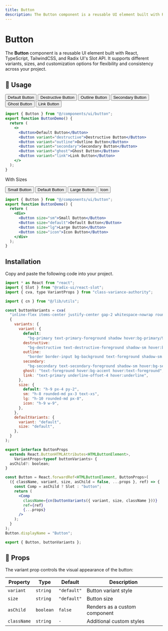 ```yaml
---
title: Button
description: The Button component is a reusable UI element built with React
---
```


# Button

The **Button** component is a reusable UI element built with React, TypeScript, TailwindCSS, and Radix UI's Slot API. It supports different variants, sizes, and customization options for flexibility and consistency across your project.

## 🚀 Usage

<ComponentPreview >

<div className="flex flex-wrap justify-center gap-2">
  <Button>Default Button</Button>
  <Button variant="destructive">Destructive Button</Button>
  <Button variant="outline">Outline Button</Button>
  <Button variant="secondary">Secondary Button</Button>
  <Button variant="ghost">Ghost Button</Button>
  <Button variant="link">Link Button</Button>
</div>

```jsx
import { Button } from "@/components/ui/button";
export function ButtonDemo() {
  return (
    <>
      <Button>Default Button</Button>
      <Button variant="destructive">Destructive Button</Button>
      <Button variant="outline">Outline Button</Button>
      <Button variant="secondary">Secondary Button</Button>
      <Button variant="ghost">Ghost Button</Button>
      <Button variant="link">Link Button</Button>
    </>
  );
}
```

</ComponentPreview>

With Sizes

<ComponentPreview previewClassName="">

<div className="flex w-full flex-wrap justify-center gap-2">
  <Button size="sm">Small Button</Button>
  <Button size="default">Default Button</Button>
  <Button size="lg">Large Button</Button>
  <Button size="icon">Icon</Button>
</div>

```jsx
import { Button } from "@/components/ui/button";
export function ButtonDemo() {
  return (
    <div>
      <Button size="sm">Small Button</Button>
      <Button size="default">Default Button</Button>
      <Button size="lg">Large Button</Button>
      <Button size="icon">Icon Button</Button>
    </div>
  );
}
```

</ComponentPreview>

## Installation

Copy and paste the following code into your project.

```jsx
import * as React from "react";
import { Slot } from "@radix-ui/react-slot";
import { cva, type VariantProps } from "class-variance-authority";

import { cn } from "@/lib/utils";

const buttonVariants = cva(
  "inline-flex items-center justify-center gap-2 whitespace-nowrap rounded-md text-sm font-medium transition-colors focus-visible:outline-none focus-visible:ring-1 focus-visible:ring-ring disabled:pointer-events-none disabled:opacity-50 [&_svg]:pointer-events-none [&_svg]:size-4 [&_svg]:shrink-0",
  {
    variants: {
      variant: {
        default:
          "bg-primary text-primary-foreground shadow hover:bg-primary/90",
        destructive:
          "bg-destructive text-destructive-foreground shadow-sm hover:bg-destructive/90",
        outline:
          "border border-input bg-background text-foreground shadow-sm hover:bg-accent hover:text-foreground",
        secondary:
          "bg-secondary text-secondary-foreground shadow-sm hover:bg-secondary/80",
        ghost: "text-foreground hover:bg-accent hover:text-foreground",
        link: "text-primary underline-offset-4 hover:underline",
      },
      size: {
        default: "h-9 px-4 py-2",
        sm: "h-8 rounded-md px-3 text-xs",
        lg: "h-10 rounded-md px-8",
        icon: "h-9 w-9",
      },
    },
    defaultVariants: {
      variant: "default",
      size: "default",
    },
  }
);

export interface ButtonProps
  extends React.ButtonHTMLAttributes<HTMLButtonElement>,
    VariantProps<typeof buttonVariants> {
  asChild?: boolean;
}

const Button = React.forwardRef<HTMLButtonElement, ButtonProps>(
  ({ className, variant, size, asChild = false, ...props }, ref) => {
    const Comp = asChild ? Slot : "button";
    return (
      <Comp
        className={cn(buttonVariants({ variant, size, className }))}
        ref={ref}
        {...props}
      />
    );
  }
);
Button.displayName = "Button";

export { Button, buttonVariants };

```

## 🎨 Props

The variant prop controls the visual appearance of the button:

| **Property** | **Type**  | **Default** | **Description**               |
| ------------ | --------- | ----------- | ----------------------------- |
| `variant`    | `string`  | `"default"` | Button variant style          |
| `size`       | `string`  | `"default"` | Button size                   |
| `asChild`    | `boolean` | `false`     | Renders as a custom component |
| `className`  | `string`  | `-`         | Additional custom styles      |
